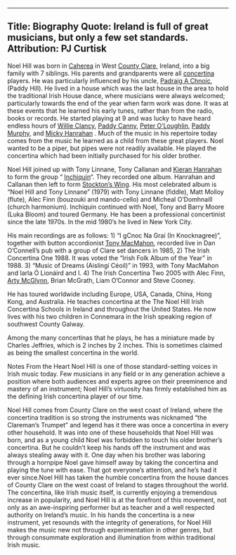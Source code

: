  ---
 Title: Biography
 Quote: Ireland is full of great musicians, but only a few set standards.
 Attribution: PJ Curtisk
 ---
Noel Hill was born in [Caherea](http://en.wikipedia.org/w/index.php?title=Caherea&action=edit&redlink=1) in West [County Clare](http://en.wikipedia.org/wiki/County_Clare), Ireland, into a big family with 7 siblings. His parents and grandparents were all  [concertina](http://en.wikipedia.org/wiki/Concertina) players. He was particularly influenced by his uncle, [Padraig A Chnoic](http://en.wikipedia.org/w/index.php?title=Padraig_A_Chnoic&action=edit&redlink=1), (Paddy Hill). He lived in a house which was the last house in the area to hold the traditional Irish House dance, where musicians were always welcomed; particularly towards the end of the year when farm work was done. It was at these events that he learned his early tunes, rather than from the radio, books or records. He started playing at 9 and was lucky to have heard endless hours of [Willie Clancy](http://en.wikipedia.org/wiki/Willie_Clancy_(musician)),  [Paddy Canny](http://en.wikipedia.org/wiki/Paddy_Canny), [Peter O’Loughlin](http://en.wikipedia.org/w/index.php?title=Peter_O%27Loughlin&action=edit&redlink=1), [Paddy Murphy](http://en.wikipedia.org/w/index.php?title=Paddy_Murphy&action=edit&redlink=1), and [Micky Hanrahan](http://en.wikipedia.org/w/index.php?title=Micky_Hanrahan&action=edit&redlink=1) . Much of the music in his repertoire today comes from the music he learned as a child from these great players. Noel wanted to be a piper, but pipes were not readily available. He played the concertina which had been initially purchased for his older brother.

Noel Hill joined up with Tony Linnane, Tony Callanan and [Kieran Hanrahan](http://en.wikipedia.org/wiki/Kieran_Hanrahan)  to form the group “ [Inchiquin](http://en.wikipedia.org/w/index.php?title=Inchiquin&action=edit&redlink=1)“. They recorded one album. Hanrahan and Callanan then left to form [Stockton’s Wing](http://en.wikipedia.org/wiki/Stockton%27s_Wing). His most celebrated album is “Noel Hill and Tony Linnane” (1979) with Tony Linnane (fiddle), Matt Molloy (flute), Alec Finn (bouzouki and mando-cello) and Micheal O’Domhnaill (church harmonium). Inchiquin continued with Noel, Tony and Barry Moore (Luka Bloom) and toured Germany. He has been a professional concertinist since the late 1970s. In the mid 1980’s he lived in New York City.

His main recordings are as follows: 1) “I gCnoc Na Graí (In Knocknagree)”, together with button accordionist [Tony MacMahon](http://en.wikipedia.org/wiki/Tony_MacMahon), recorded live in Dan O’Connell’s pub with a group of Clare set dancers in 1985, 2) The Irish Concertina One 1988. It was voted the “Irish Folk Album of the Year” in 1988. 3) “Music of Dreams (Aislingí Céoil)” in 1993, with Tony MacMahon and Iarla Ó Lionáird and I. 4) The Irish Concertina Two 2005 with Alec Finn, [Arty McGlynn](http://en.wikipedia.org/wiki/Arty_McGlynn), Brian McGrath, Liam O’Connor and Steve Cooney.

He has toured worldwide including Europe, USA, Canada, China, Hong Kong, and Australia.
He teaches concertina at the The Noel Hill Irish Concertina Schools in Ireland and throughout the United States. He now lives with his two children in Connemara in the Irish speaking region of southwest County Galway.

Among the many concertinas that he plays, he has a miniature made by Charles Jeffries, which is 2 inches by 2 inches. This is sometimes claimed as being the smallest concertina in the world.

Notes From the Heart Noel Hill is one of those standard-setting voices in Irish music today. Few musicians in any field or in any generation achieve a position where both audiences and experts agree on their preeminence and mastery of an instrument; Noel Hill’s virtuosity has firmly established him as the defining Irish concertina player of our time.

Noel Hill comes from County Clare on the west coast of Ireland, where the concertina tradition is so strong the instruments was nicknamed “the Clareman’s Trumpet” and legend has it there was once a concertina in every other household. It was into one of these households that Noel Hill was born, and as a young child Noel was forbidden to touch his older brother’s concertina. But he couldn’t keep his hands off the instrument and was always stealing away with it. One day when his brother was laboring through a hornpipe Noel gave himself away by taking the concertina and playing the tune with ease. That got everyone’s attention, and he’s had it ever since.Noel Hill has taken the humble concertina from the house dances of County Clare on the west coast of Ireland to stages throughout the world. The concertina, like Irish music itself, is currently enjoying a tremendous increase in popularity, and Noel Hill is at the forefront of this movement, not only as an awe-inspiring performer but as teacher and a well respected authority on Ireland’s music. In his hands the concertina is a new instrument, yet resounds with the integrity of generations, for Noel Hill makes the music new not through experimentation in other genres, but through consummate exploration and illumination from within traditional Irish music.
